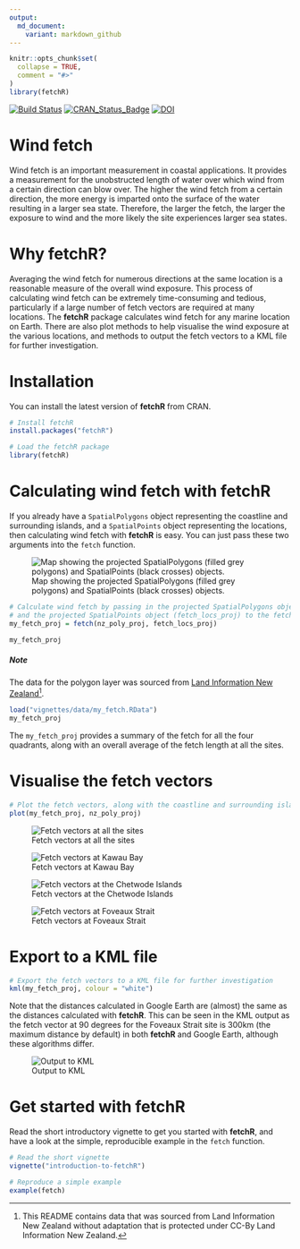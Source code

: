 ```yaml
---
output:
  md_document:
    variant: markdown_github
---
```


<!-- README.md is generated from README.Rmd. Please edit that file -->

```r
knitr::opts_chunk$set(
  collapse = TRUE,
  comment = "#>"
)
library(fetchR)
```

[![Build Status](https://travis-ci.org/blasee/fetchR.svg)](https://travis-ci.org/blasee/fetchR)
[![CRAN_Status_Badge](http://www.r-pkg.org/badges/version/fetchR)](https://cran.r-project.org/package=fetchR)
[![DOI](https://zenodo.org/badge/DOI/10.5281/zenodo.400607.svg)](https://doi.org/10.5281/zenodo.400607)

# Wind fetch

Wind fetch is an important measurement in coastal applications. It provides a measurement for the unobstructed length of water over which wind from a certain direction can blow over. The higher the wind fetch from a certain direction, the more energy is imparted onto the surface of the water resulting in a larger sea state. Therefore, the larger the fetch, the larger the exposure to wind and the more likely the site experiences larger sea states.

# Why **fetchR**?

Averaging the wind fetch for numerous directions at the same location is a reasonable measure of the overall wind exposure. This process of calculating wind fetch can be extremely time-consuming and tedious, particularly if a large number of fetch vectors are required at many locations. The **fetchR** package calculates wind fetch for any marine location on Earth. There are also plot methods to help visualise the wind exposure at the various locations, and methods to output the fetch vectors to a KML file for further investigation.

# Installation

You can install the latest version of **fetchR** from CRAN.

```r
# Install fetchR
install.packages("fetchR")

# Load the fetchR package
library(fetchR)
```

# Calculating wind fetch with **fetchR**

If you already have a `SpatialPolygons` object representing the coastline and 
surrounding islands, and a `SpatialPoints` object representing the locations, 
then calculating wind fetch with **fetchR** is easy. You can just pass these
two arguments into the `fetch` function.

![Map showing the projected SpatialPolygons (filled grey polygons) and SpatialPoints (black crosses) objects.](./vignettes/figures/proj.png)

```r
# Calculate wind fetch by passing in the projected SpatialPolygons object (nz_poly_proj)
# and the projected SpatialPoints object (fetch_locs_proj) to the fetch function.
my_fetch_proj = fetch(nz_poly_proj, fetch_locs_proj)

my_fetch_proj
```

##### Note

The data for the polygon layer was sourced from 
[Land Information New Zealand](https://data.linz.govt.nz/layer/1153-nz-coastlines-and-islands-polygons-topo-150k/)[^1].

```r
load("vignettes/data/my_fetch.RData")
my_fetch_proj
```

The `my_fetch_proj` provides a summary of the fetch for all the four quadrants,
along with an overall average of the fetch length at all the sites.

# Visualise the fetch vectors

```r
# Plot the fetch vectors, along with the coastline and surrounding islands
plot(my_fetch_proj, nz_poly_proj)
```

![Fetch vectors at all the sites](./vignettes/figures/nz_fetch.png)

![Fetch vectors at Kawau Bay](./vignettes/figures/kawau.png)

![Fetch vectors at the Chetwode Islands](./vignettes/figures/chetwode.png)

![Fetch vectors at Foveaux Strait](./vignettes/figures/foveaux.png)

# Export to a KML file

```r
# Export the fetch vectors to a KML file for further investigation
kml(my_fetch_proj, colour = "white")
```

Note that the distances calculated in Google Earth are (almost) the
same as the distances calculated with **fetchR**. This can be seen in the KML
output as the fetch vector at 90 degrees for the Foveaux Strait site is 300km
(the maximum distance by default) in both **fetchR** and Google Earth, although
these algorithms differ.

![Output to KML](./vignettes/figures/kml.png)

# Get started with **fetchR**

Read the short introductory vignette to get you started with **fetchR**, and
have a look at the simple, reproducible example in the `fetch` function.

```r
# Read the short vignette
vignette("introduction-to-fetchR")

# Reproduce a simple example
example(fetch)
```

[^1]: This README contains data that was sourced from Land Information New Zealand
without adaptation that is protected under CC-By Land Information New Zealand.